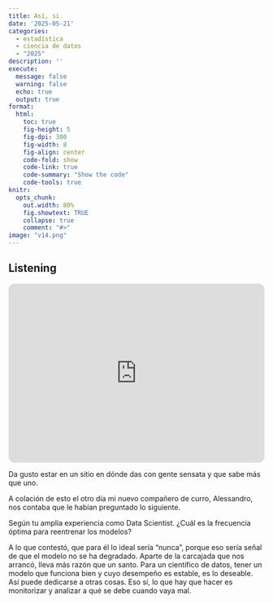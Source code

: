 ```yaml
---
title: Así, si. 
date: '2025-05-21'
categories: 
  - estadística
  - ciencia de datos
  - "2025"
description: ''
execute: 
  message: false
  warning: false
  echo: true
  output: true
format: 
  html: 
    toc: true
    fig-height: 5
    fig-dpi: 300
    fig-width: 8
    fig-align: center
    code-fold: show
    code-link: true
    code-summary: "Show the code"
    code-tools: true 
knitr:
  opts_chunk:
    out.width: 80%
    fig.showtext: TRUE
    collapse: true
    comment: "#>"
image: "v14.png"
---
```




::: callout-note
## Listening

<iframe style="border-radius:12px" src="https://open.spotify.com/embed/track/0Yncd2CxjjlWLrIukzsk2M?utm_source=generator" width="100%" height="352" frameBorder="0" allowfullscreen="" allow="autoplay; clipboard-write; encrypted-media; fullscreen; picture-in-picture" loading="lazy">
</iframe>
:::


Da gusto estar en un sitio en dónde das con gente sensata y que sabe más que uno. 

A colación de esto el otro día mi nuevo compañero de curro, Alessandro, nos contaba que le habían preguntado  lo siguiente. 



::: callout-important 
Según tu amplia experiencia como Data Scientist. ¿Cuál es la frecuencia óptima para reentrenar los modelos? 
:::

A lo que contestó, que para él lo ideal sería  "nunca", porque eso sería señal de que el modelo no se ha degradado. 
Aparte de la carcajada que nos arrancó, lleva más razón que un santo.  Para un científico de datos, tener un modelo que 
funciona bien y cuyo desempeño es estable,  es lo deseable. Así puede dedicarse a otras cosas. Eso sí, lo que hay 
que hacer es monitorizar y analizar a qué se debe cuando vaya mal. 



